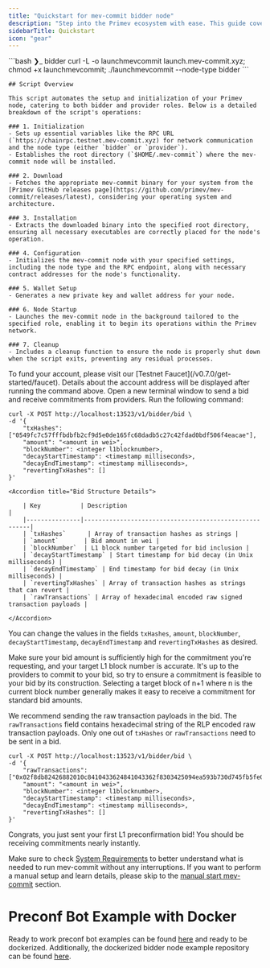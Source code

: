 ```yaml
---
title: "Quickstart for mev-commit bidder node"
description: "Step into the Primev ecosystem with ease. This guide covers everything you need to set up your mev-commit bidder node. For providers, please refer to the [manual start mev-commit](/v0.7.0/developers/manual-start-mev-commit) section"
sidebarTitle: Quickstart
icon: "gear"
---
```

<Steps>
  <Step title="Launch mev-commit Bidder Node">
            ```bash ❯_ bidder
         curl -L -o launchmevcommit launch.mev-commit.xyz; chmod +x launchmevcommit; ./launchmevcommit --node-type bidder
        ```
<Accordion title="🤔 What does the script do?">

    ## Script Overview

    This script automates the setup and initialization of your Primev node, catering to both bidder and provider roles. Below is a detailed breakdown of the script's operations:

    ### 1. Initialization
    - Sets up essential variables like the RPC URL (`https://chainrpc.testnet.mev-commit.xyz) for network communication and the node type (either `bidder` or `provider`).
    - Establishes the root directory (`$HOME/.mev-commit`) where the mev-commit node will be installed.

    ### 2. Download
    - Fetches the appropriate mev-commit binary for your system from the [Primev GitHub releases page](https://github.com/primev/mev-commit/releases/latest), considering your operating system and architecture.

    ### 3. Installation
    - Extracts the downloaded binary into the specified root directory, ensuring all necessary executables are correctly placed for the node's operation.

    ### 4. Configuration
    - Initializes the mev-commit node with your specified settings, including the node type and the RPC endpoint, along with necessary contract addresses for the node's functionality.

    ### 5. Wallet Setup
    - Generates a new private key and wallet address for your node.

    ### 6. Node Startup
    - Launches the mev-commit node in the background tailored to the specified role, enabling it to begin its operations within the Primev network.

    ### 7. Cleanup
    - Includes a cleanup function to ensure the node is properly shut down when the script exits, preventing any residual processes.

</Accordion>

  </Step>
  <Step title="Fund Your Account">
    To fund your account, please visit our [Testnet Faucet](/v0.7.0/get-started/faucet). Details about the account address will be displayed after running the command above.
  </Step>
  <Step title="Send a Bid">
    Open a new terminal window to send a bid and receive commitments from providers. Run the following command:

```shell ❯_ example
curl -X POST http://localhost:13523/v1/bidder/bid \
-d '{
    "txHashes": ["0549fc7c57fffbdbfb2cf9d5e0de165fc68dadb5c27c42fdad0bdf506f4eacae"],
    "amount": "<amount in wei>",
    "blockNumber": <integer l1blocknumber>,
    "decayStartTimestamp": <timestamp milliseconds>,
    "decayEndTimestamp": <timestamp milliseconds>,
    "revertingTxHashes": []
}'
```
    <Accordion title="Bid Structure Details">

        | Key           | Description                                           |
        |---------------|-------------------------------------------------------|
        | `txHashes`      | Array of transaction hashes as strings |
        | `amount`       | Bid amount in wei |
        | `blockNumber`  | L1 block number targeted for bid inclusion |
        | `decayStartTimestamp` | Start timestamp for bid decay (in Unix milliseconds) |
        | `decayEndTimestamp` | End timestamp for bid decay (in Unix milliseconds) |
        | `revertingTxHashes` | Array of transaction hashes as strings that can revert |
        | `rawTransactions` | Array of hexadecimal encoded raw signed transaction payloads |

    </Accordion>

You can change the values in the fields `txHashes`, `amount`, `blockNumber`, `decayStartTimestamp`, `decayEndTimestamp` and `revertingTxHashes` as desired.

Make sure your bid amount is sufficiently high for the commitment you're requesting, and your target L1 block number is accurate. It's up to the providers to commit to your bid, so try to ensure a commitment is feasible to your bid by its construction. Selecting a target block of n+1 where n is the current block number generally makes it easy to receive a commitment for standard bid amounts.

We recommend sending the raw transaction payloads in the bid. The `rawTransactions` field contains hexadecimal string of the RLP encoded raw transaction payloads. Only one out of `txHashes` or `rawTransactions` need to be sent in a bid.

```shell ❯_ example
curl -X POST http://localhost:13523/v1/bidder/bid \
-d '{
    "rawTransactions": ["0x02f8db82426882010c8410433624841043362f8303425094ea593b730d745fb5fe01b6d20e6603915252c6bf87016e03ce313800b864ce0b63ce0000000000000000000000000e94804eaa3c4c5355992086647f683f6f41ef1f000000000000000000000000000000000000000000000000000150e0786cc000000000000000000000000000000000000000000000000000000000000004e378c001a0ece6d13b20247abdc07d669c9186ee5a1ac9601db8c98a3323024ab299cb6662a01c20680efe4e0bb48a3a936b5ab27c741819f0ac567b12b34b230004b20b78a0"],
    "amount": "<amount in wei>",
    "blockNumber": <integer l1blocknumber>,
    "decayStartTimestamp": <timestamp milliseconds>,
    "decayEndTimestamp": <timestamp milliseconds>,
    "revertingTxHashes": []
}'
```
  </Step>
</Steps>

<Check>Congrats, you just sent your first L1 preconfirmation bid! You should be receiving commitments nearly instantly.</Check>

<Info> Make sure to check [System Requirements](/v0.7.0/developers/system-requirements) to better understand what is needed to run mev-commit without any interruptions.  If you want to perform a manual setup and learn details, please skip to the [manual start mev-commit](/v0.7.0/developers/manual-start-mev-commit) section.</Info>

# Preconf Bot Example with Docker
Ready to work preconf bot examples can be found [here](https://github.com/primev/preconf_bot_example) and ready to be dockerized. Additionally, the dockerized bidder node example repository can be found [here](https://docs.primev.xyz/v0.7.0/developers/docker-bidder).
